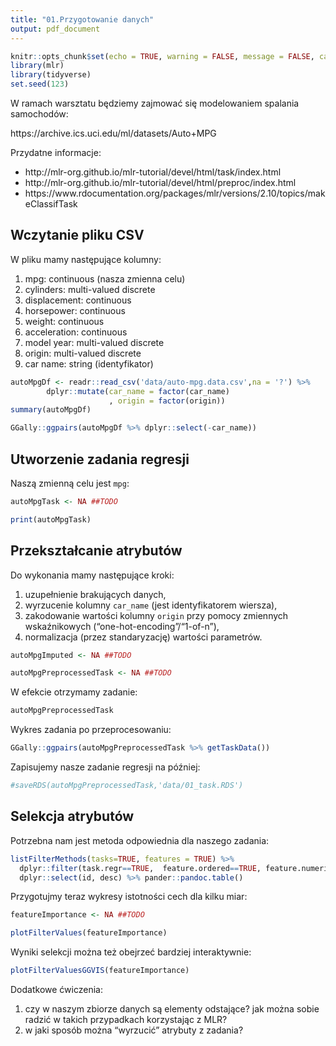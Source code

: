 ```yaml
---
title: "01.Przygotowanie danych"
output: pdf_document
---
```


```r
knitr::opts_chunk$set(echo = TRUE, warning = FALSE, message = FALSE, cache = TRUE)
library(mlr)
library(tidyverse)
set.seed(123)
```


W ramach warsztatu będziemy zajmować się modelowaniem spalania samochodów: 

https://archive.ics.uci.edu/ml/datasets/Auto+MPG

Przydatne informacje: 

- http://mlr-org.github.io/mlr-tutorial/devel/html/task/index.html
- http://mlr-org.github.io/mlr-tutorial/devel/html/preproc/index.html
- https://www.rdocumentation.org/packages/mlr/versions/2.10/topics/makeClassifTask

## Wczytanie pliku CSV

W pliku mamy następujące kolumny:

1. mpg: continuous (nasza zmienna celu)
2. cylinders: multi-valued discrete 
3. displacement: continuous 
4. horsepower: continuous 
5. weight: continuous 
6. acceleration: continuous 
7. model year: multi-valued discrete 
8. origin: multi-valued discrete 
9. car name: string (identyfikator)



```r
autoMpgDf <- readr::read_csv('data/auto-mpg.data.csv',na = '?') %>%
        dplyr::mutate(car_name = factor(car_name)
                      , origin = factor(origin))
summary(autoMpgDf)
```

```r
GGally::ggpairs(autoMpgDf %>% dplyr::select(-car_name))
```

## Utworzenie zadania regresji

Naszą zmienną celu jest `mpg`:

```r
autoMpgTask <- NA ##TODO
```

```r
print(autoMpgTask)
```

## Przekształcanie atrybutów

Do wykonania mamy następujące kroki:

1. uzupełnienie brakujących danych,
2. wyrzucenie kolumny `car_name` (jest identyfikatorem wiersza),
3. zakodowanie wartości kolumny `origin` przy pomocy zmiennych wskaźnikowych ("one-hot-encoding"/"1-of-n"),
4. normalizacja (przez standaryzację) wartości parametrów.

```r
autoMpgImputed <- NA ##TODO

autoMpgPreprocessedTask <- NA ##TODO

```

W efekcie otrzymamy zadanie:
```r
autoMpgPreprocessedTask
```

Wykres zadania po przeprocesowaniu:
```r
GGally::ggpairs(autoMpgPreprocessedTask %>% getTaskData())
```


Zapisujemy nasze zadanie regresji na później:
```r
#saveRDS(autoMpgPreprocessedTask,'data/01_task.RDS')
```

## Selekcja atrybutów

Potrzebna nam jest metoda odpowiednia dla naszego zadania:
```r
listFilterMethods(tasks=TRUE, features = TRUE) %>% 
  dplyr::filter(task.regr==TRUE,  feature.ordered==TRUE, feature.numerics==TRUE) %>% 
  dplyr::select(id, desc) %>% pander::pandoc.table()
```

Przygotujmy teraz wykresy istotności cech dla kilku miar:

```r
featureImportance <- NA ##TODO
```

```r
plotFilterValues(featureImportance) 
```

Wyniki selekcji można też obejrzeć bardziej interaktywnie:
```r
plotFilterValuesGGVIS(featureImportance)
```


Dodatkowe ćwiczenia:

1. czy w naszym zbiorze danych są elementy odstające? jak można sobie radzić w takich przypadkach korzystając z MLR?
2. w jaki sposób można "wyrzucić" atrybuty z zadania?

